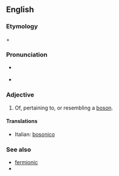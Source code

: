 ==English==

===Etymology===
{{en-term|boson}} + {{en-term|-ic}}

===Pronunciation===
* {{a|US}} {{IPA|boʊˈsɑnɪk}}
*{{rhymes|ɒnɪk}}

===Adjective===
{{en-adj}}

#{{quantum physics}} Of, pertaining to, or resembling a [[boson]].

====Translations====
{{top}}
*Italian: [[bosonico]]
{{mid}}

{{bottom}}

===See also===
* [[fermionic]]
* {{projectlink|wikipedia|Boson}}